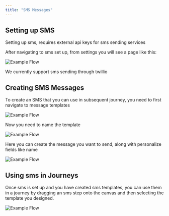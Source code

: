 ```yaml
---
title: "SMS Messages"
---
```


## Setting up SMS

<Info>Setting up sms, requires external api keys for sms sending services</Info>

After navigating to sms set up, from settings you will see a page like this:

![Example Flow](/images/guides/product-manual/t.png)

We currently support sms sending through twillio

## Creating SMS Messages

To create an SMS that you can use in subsequent journey, you need to first navigate to message templates 

![Example Flow](/images/guides/product-manual/mt.png)

Now you need to name the template

![Example Flow](/images/guides/product-manual/nst.png)

Here you can create the message you want to send, along with personalize fields like name

![Example Flow](/images/guides/product-manual/st.png)

## Using sms in Journeys

Once sms is set up and you have created sms templates, you can use them in a journey by dragging an sms step onto the canvas and then selecting the template you designed.

![Example Flow](/images/guides/product-manual/sinj.png)
